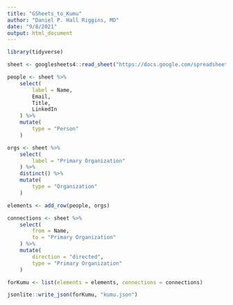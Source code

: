 ```yaml
---
title: "GSheets_to_Kumu"
author: "Daniel P. Hall Riggins, MD"
date: "9/8/2021"
output: html_document
---
```

```r
library(tidyverse)
```

```r
sheet <- googlesheets4::read_sheet("https://docs.google.com/spreadsheets/d/1TBkgGqwUj7ZoRCQHA_oFJMORT6EV6-viMzdmW8aO4Po/edit?usp=sharing")
```
```r
people <- sheet %>%
    select(
        label = Name, 
        Email, 
        Title, 
        LinkedIn
    ) %>%
    mutate(
        type = "Person"
    )

orgs <- sheet %>%
    select(
        label = "Primary Organization"
    ) %>%
    distinct() %>%
    mutate(
        type = "Organization"
    )

elements <- add_row(people, orgs)

connections <- sheet %>%
    select(
        from = Name,
        to = "Primary Organization"
    ) %>%
    mutate(
        direction = "directed",
        type = "Primary Organization"
    )

forKumu <- list(elements = elements, connections = connections)

jsonlite::write_json(forKumu, "kumu.json")
```

